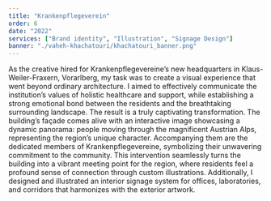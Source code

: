 ```yaml
---
title: "Krankenpflegeverein"
order: 6
date: "2022"
services: ["Brand identity", "Illustration", "Signage Design"]
banner: "./vaheh-khachatouri/khachatouri_banner.png"
---
```


As the creative hired for Krankenpflegevereine’s new headquarters in
Klaus-Weiler-Fraxern, Vorarlberg, my task was to create a visual experience that
went beyond ordinary architecture. I aimed to effectively communicate the
institution’s values of holistic healthcare and support, while establishing a
strong emotional bond between the residents and the breathtaking surrounding
landscape.          The result is a truly captivating transformation. The
building’s façade comes alive with an interactive image showcasing a dynamic
panorama: people moving through the magnificent Austrian Alps, representing the
region’s unique character. Accompanying them are the dedicated members of
Krankenpflegevereine, symbolizing their unwavering commitment to the community.
This intervention seamlessly turns the building into a vibrant meeting point for
the region, where residents feel a profound sense of connection through custom
illustrations.          Additionally, I designed and illustrated an interior
signage system for offices, laboratories, and corridors that harmonizes with the
exterior artwork.

